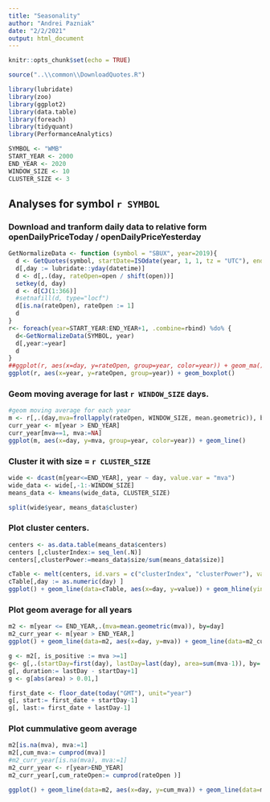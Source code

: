 ```yaml
---
title: "Seasonality"
author: "Andrei Pazniak"
date: "2/2/2021"
output: html_document
---
```


```r
knitr::opts_chunk$set(echo = TRUE)

source("..\\common\\DownloadQuotes.R")

library(lubridate)
library(zoo)
library(ggplot2)
library(data.table)
library(foreach)
library(tidyquant)
library(PerformanceAnalytics)
```

```r
SYMBOL <- "WMB"
START_YEAR <- 2000
END_YEAR <- 2020
WINDOW_SIZE <- 10
CLUSTER_SIZE <- 3
```

## Analyses for symbol `r SYMBOL`
### Download and tranform daily data to relative form openDailyPriceToday / openDailyPriceYesterday
```r
GetNormalizeData <- function (symbol = "SBUX", year=2019){
  d <- GetQuotes(symbol, startDate=ISOdate(year, 1, 1, tz = "UTC"), endDate=ISOdate(year+1, 1, 1, tz = "UTC"), periodicity="D1", type="Bids")
  d[,day := lubridate::yday(datetime)]
  d <- d[,.(day, rateOpen=open / shift(open))]
  setkey(d, day)
  d <- d[CJ(1:366)]
  #setnafill(d, type="locf")
  d[is.na(rateOpen), rateOpen := 1]
  d
}
r<- foreach(year=START_YEAR:END_YEAR+1, .combine=rbind) %do% {
  d<-GetNormalizeData(SYMBOL, year)
  d[,year:=year]
  d
}
##ggplot(r, aes(x=day, y=rateOpen, group=year, color=year)) + geom_ma()
ggplot(r, aes(x=year, y=rateOpen, group=year)) + geom_boxplot()
```

### Geom moving average for last `r WINDOW_SIZE` days. 
```r
#geom moving average for each year
m <- r[,.(day,mva=frollapply(rateOpen, WINDOW_SIZE, mean.geometric)), by=year]
curr_year <- m[year > END_YEAR]
curr_year[mva==1, mva:=NA]
ggplot(m, aes(x=day, y=mva, group=year, color=year)) + geom_line()
```

### Cluster it with size = `r CLUSTER_SIZE`
```r
wide <- dcast(m[year<=END_YEAR], year ~ day, value.var = "mva")
wide_data <- wide[,-1:-WINDOW_SIZE]
means_data <- kmeans(wide_data, CLUSTER_SIZE)

split(wide$year, means_data$cluster)
```
### Plot cluster centers.
```r
centers <- as.data.table(means_data$centers)
centers [,clusterIndex:= seq_len(.N)]
centers[,clusterPower:=means_data$size/sum(means_data$size)]

cTable <- melt(centers, id.vars = c("clusterIndex", "clusterPower"), variable.name ="day", variable.factor = FALSE)
cTable[,day := as.numeric(day) ]
ggplot() + geom_line(data=cTable, aes(x=day, y=value)) + geom_hline(yintercept = 1, color="red") + geom_line(data=curr_year, aes(x=day, y=mva), color="red") + facet_wrap(~clusterIndex,  ncol=1)

```

### Plot geom average for all years 
```r
m2 <- m[year <= END_YEAR,.(mva=mean.geometric(mva)), by=day]
m2_curr_year <- m[year > END_YEAR,]
ggplot() + geom_line(data=m2, aes(x=day, y=mva)) + geom_line(data=m2_curr_year, aes(x=day, y=mva), color="red")
```
```r
g <- m2[, is_positive := mva >=1]
g<- g[,.(startDay=first(day), lastDay=last(day), area=sum(mva-1)), by=.(is_positive, rleid(is_positive))]
g[, duration:= lastDay - startDay+1]
g <- g[abs(area) > 0.01,]

first_date <- floor_date(today("GMT"), unit="year")
g[, start:= first_date + startDay-1]
g[, last:= first_date + lastDay-1]
```

### Plot cummulative geom average 
```r
m2[is.na(mva), mva:=1]
m2[,cum_mva:= cumprod(mva)]
#m2_curr_year[is.na(mva), mva:=1]
m2_curr_year <- r[year>END_YEAR]
m2_curr_year[,cum_rateOpen:= cumprod(rateOpen )]

ggplot() + geom_line(data=m2, aes(x=day, y=cum_mva)) + geom_line(data=m2_curr_year, aes(x=day, y=cum_rateOpen), color="red")
```